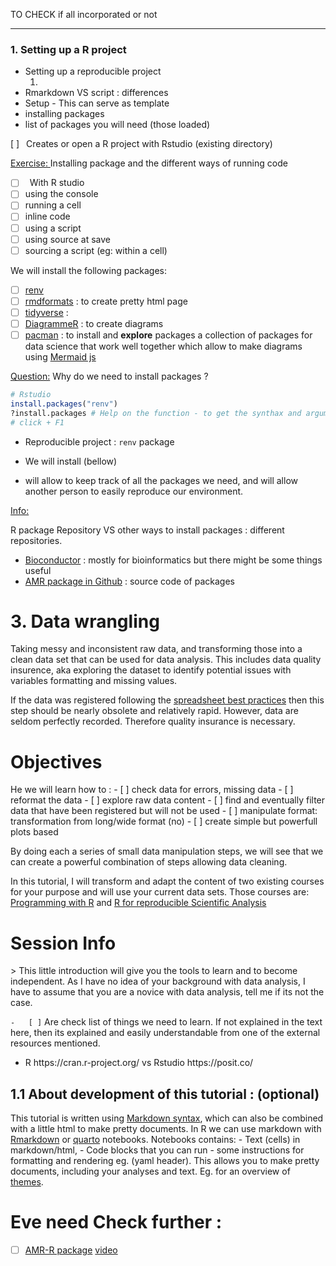 TO CHECK if all incorporated or not 

---




### 1. Setting up a R project

-   Setting up a reproducible project
    1.  [ ]()
-   Rmarkdown VS script : differences
-   Setup - This can serve as template
-   installing packages
-   list of packages you will need (those loaded)


[ ] &ensp;Creates or open a R project with Rstudio (existing directory)
<!-- explain what it does: setup path -->


<u> Exercise: </u> Installing package and the different ways of running code 

- [ ] &ensp;With R studio <!-- GUI knowledge --> 
- [ ] using the console  <!-- interactive running notion -->
- [ ] running a cell <!-- running code notion in a notebook -->
- [ ] inline code <!-- running code notion in a notebook : explain why -->
- [ ] using a script <!-- sourcing code notion --> 
 - [ ] using source at save
 - [ ] sourcing a script (eg: within a cell) 
 
We will install the following packages: 

- [ ] [renv](https://rstudio.github.io/renv/articles/renv.html) 
- [ ] [rmdformats](https://prettydoc.statr.me/) : to create pretty html page 
- [ ] [tidyverse](https://www.tidyverse.org/) : 
- [ ] [DiagrammeR](https://rich-iannone.github.io/DiagrammeR/) : to create diagrams
- [ ] [pacman](https://github.com/trinker/pacman) : to install and **explore** packages
a collection of packages for data science that work well together which allow to make 
diagrams using [Mermaid js](https://mermaid.js.org/)
<!-- easier to install as bundle 
- [ ] take long time -> so can be USED AS A BREAK FOR SOME EXPLANATION ...
--> 


<u>Question:</u> Why do we need to install packages ?


```{r class.source = "fold-hide" , eval = FALSE}
# Rstudio 
install.packages("renv")
?install.packages # Help on the function - to get the synthax and arguments
# click + F1
```

-   Reproducible project : `renv` package

- We will install (bellow)
- will allow to keep track of all the packages we need,
and will allow another person to easily reproduce our environment. 

<!-- Non R standard packages --> 
<u> Info: </u> 

R package Repository VS other ways to install packages : different repositories. 

- [Bioconductor](https://www.bioconductor.org/) : mostly for bioinformatics
but there might be some things useful 
- [AMR package in Github](https://github.com/msberends/AMR) : source code of packages


# 3. Data wrangling 

Taking messy and inconsistent raw data, and transforming those into a clean 
data set that can be used for data analysis. This includes data quality insurence,
aka exploring the dataset to identify potential issues with variables formatting 
and missing values.


If the data was registered following the 
[spreadsheet best practices](https://ucdavisdatalab.github.io/workshop_keeping_data_tidy/#spreadsheet-best-practices)
then this step should be nearly obsolete and relatively rapid. However, data are
seldom perfectly recorded. Therefore quality insurance is necessary. 
<!-- Unfortunately, this is rarely the case --> 

# Objectives 
He we will learn how to :
- [ ] check data for errors, missing data
- [ ] reformat the data
- [ ] explore raw data content 
- [ ] find and eventually filter data that have been registered but will not be used
- [ ] manipulate format: transformation from long/wide format (no) 
- [ ] create simple but powerfull plots based 

By doing each a series of small data manipulation steps, we will see that
we can create a powerful combination of steps allowing data cleaning. 

In this tutorial, I will transform and adapt the content of two existing courses
for your purpose and will use your current data sets. 
Those courses are: [Programming with R](https://swcarpentry.github.io/r-novice-inflammation/)
and [R for reproducible Scientific Analysis](https://swcarpentry.github.io/r-novice-gapminder/)


# Session Info




\> This little introduction will give you the tools to learn and to
become independent. As I have no idea of your background with data
analysis, I have to assume that you are a novice with data analysis,
tell me if its not the case.

`-   [ ]` Are check list of things we need to learn. If not explained in
the text here, then its explained and easily understandable from one of
the external resources mentioned.

- R https://cran.r-project.org/  vs Rstudio https://posit.co/


## 1.1 About development of this tutorial : (optional)

This tutorial is written using [Markdown
syntax](https://www.markdownguide.org/basic-syntax/), which can also be
combined with a little html to make pretty documents. <!-- Comment: 
- a syntax that is easy to learn and makes things looks good easily 

- Rmarkdown : Rmd VS quarto (comming up)
--> In R we can use markdown with
[Rmarkdown](https://rmarkdown.rstudio.com/) or
[quarto](https://quarto.org/docs/get-started/) notebooks.
<!-- Ask if you know jupiter notebooks ? --> Notebooks contains: - Text
(cells) in markdown/html, - Code blocks that you can run - some
instructions for formatting and rendering eg. (yaml header). This allows
you to make pretty documents, including your analyses and text. Eg. for an overview of [themes](https://www.datadreaming.org/posts/2018-04-11-r-markdown-theme-gallery/2018-04-11-r-markdown-theme-gallery).

<!-- 
Show !

Explain why : 
- can learn and take notes at the same time
- practice for feature reproducible analyses they will do
- can render (eg. knit) in different formats (show html / doc)


- Explain can also write code in script - but then comments only way to have text 
-->



# Eve need Check further :

-   [ ] [AMR-R package](https://msberends.github.io/AMR/index.html)
    [video](https://www.youtube.com/watch?v=TkTPUO7NRlU&ab_channel=M.S.Berends)
    
    
    

